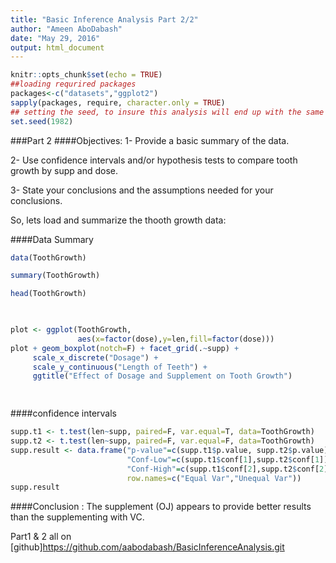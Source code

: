 ---
title: "Basic Inference Analysis Part 2/2"
author: "Ameen AboDabash"
date: "May 29, 2016"
output: html_document
---

```{r setup, include=FALSE}
knitr::opts_chunk$set(echo = TRUE)
##loading requrired packages
packages<-c("datasets","ggplot2")
sapply(packages, require, character.only = TRUE)
## setting the seed, to insure this analysis will end up with the same results
set.seed(1982)
```



###Part 2
####Objectives:
1- Provide a basic summary of the data.

2- Use confidence intervals and/or hypothesis tests to compare tooth growth by supp and dose.

3- State your conclusions and the assumptions needed for your conclusions.


So, lets load and summarize the thooth growth data:
 
 
####Data Summary
```{r}

data(ToothGrowth)

summary(ToothGrowth)

head(ToothGrowth)


 
plot <- ggplot(ToothGrowth, 
               aes(x=factor(dose),y=len,fill=factor(dose)))
plot + geom_boxplot(notch=F) + facet_grid(.~supp) +
     scale_x_discrete("Dosage") +   
     scale_y_continuous("Length of Teeth") +  
     ggtitle("Effect of Dosage and Supplement on Tooth Growth")

 
```

####confidence intervals



```{R}

supp.t1 <- t.test(len~supp, paired=F, var.equal=T, data=ToothGrowth)
supp.t2 <- t.test(len~supp, paired=F, var.equal=F, data=ToothGrowth)
supp.result <- data.frame("p-value"=c(supp.t1$p.value, supp.t2$p.value),
                          "Conf-Low"=c(supp.t1$conf[1],supp.t2$conf[1]),
                          "Conf-High"=c(supp.t1$conf[2],supp.t2$conf[2]),
                          row.names=c("Equal Var","Unequal Var"))
supp.result
```




####Conclusion :
The supplement (OJ) appears to provide better results than the supplementing with VC.


Part1 & 2 all on [github]<https://github.com/aabodabash/BasicInferenceAnalysis.git>
